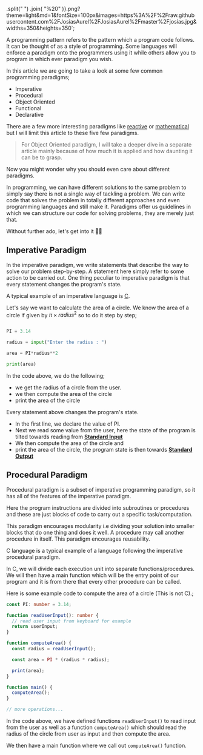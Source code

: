 
  .split(" ")
  .join(
    "%20"
  )}.png?theme=light&md=1&fontSize=100px&images=https%3A%2F%2Fraw.githubusercontent.com%2FJosiasAurel%2FJosiasAurel%2Fmaster%2Fjosias.jpg&widths=350&heights=350`;

<Head>
<title>{title}</title>
<meta name="title" content={title} />
<meta name="description" content={description} />

<meta property="og:type" content="website" />
<meta property="og:title" content={title} />
<meta property="og:description" content={description} />
<meta property="og:image" content={ogImage} />

<meta property="twitter:card" content="summary_large_image" />
<meta property="twitter:title" content={title} />
<meta property="twitter:description" content={description} />
<meta property="twitter:image" content={ogImage} />
</Head>

<BlogHead title={title} description={description} date={date} />

A programming pattern refers to the pattern which a program code follows.
It can be thought of as a style of programming.
Some languages will enforce a paradigm onto the programmers using it while others
allow you to program in which ever paradigm you wish.

In this article we are going to take a look at some few common programming paradigms;

- Imperative
- Procedural
- Object Oriented
- Functional
- Declarative

There are a few more interesting paradigms like [reactive](https://en.wikipedia.org/wiki/Reactive_programming) or [mathematical](https://en.wikipedia.org/wiki/Mathematical_programming)
but I will limit this article to these five few paradigms.

> For Object Oriented paradigm, I will take a deeper dive in a separate article mainly because of how much it is applied and how daunting it can be to grasp.

Now you might wonder why you should even care about different paradigms.

In programming, we can have different solutions to the same problem to simply say there is not a single way
of tackling a problem. We can write code that solves the problem in totally different approaches and even programming languages and still make it.
Paradigms offer us guidelines in which we can structure our code for solving problems, they are merely just that.

Without further ado, let's get into it 🏃🏽

## Imperative Paradigm

In the imperative paradigm, we write statements that describe the way to solve our problem step-by-step.
A statement here simply refer to some action to be carried out. One thing peculiar to imperative paradigm is that
every statement changes the program's state.

A typical example of an imperative language is [C](<https://en.wikipedia.org/wiki/C_(programming_language)>).

Let's say we want to calculate the area of a circle.
We know the area of a circle if given by $\pi \times radius^2$ so to do it step by step;

```python

PI = 3.14

radius = input("Enter the radius : ")

area = PI*radius**2

print(area)

```

In the code above, we do the following;

- we get the radius of a circle from the user.
- we then compute the area of the circle
- print the area of the circle

Every statement above changes the program's state.

- In the first line, we declare the value of PI.
- Next we read some value from the user, here the state of the program is tilted towards reading from [**Standard Input**](<https://en.wikipedia.org/wiki/Standard_streams#Standard_input_(stdin)>)
- We then compute the area of the circle and
- print the area of the circle, the program state is then towards [**Standard Output**](<https://en.wikipedia.org/wiki/Standard_streams#Standard_output_(stdout)>)

## Procedural Paradigm

Procedural paradigm is a subset of imperative programming paradigm, so it
has all of the features of the imperative paradigm.

Here the program instructions are divided into subroutines or procedures
and these are just blocks of code to carry out a specific task/computation.

This paradigm encourages modularity i.e dividing your solution into smaller blocks
that do one thing and does it well. A procedure may call another procedure in itself.
This paradigm encourages reusability.

C language is a typical example of a language following the imperative procedural paradigm.

In C, we will divide each execution unit into separate functions/procedures.
We will then have a main function which will be the entry point of our program
and it is from there that every other procedure can be called.

Here is some example code to compute the area of a circle (This is not C).;

```typescript
const PI: number = 3.14;

function readUserInput(): number {
  // read user input from keyboard for example
  return userInput;
}

function computeArea() {
  const radius = readUserInput();

  const area = PI * (radius * radius);

  print(area);
}

function main() {
  computeArea();
}

// more operations...
```

In the code above, we have defined functions `readUserInput()` to read input from the user
as well as a function `computeArea()` which should read the radius of the circle from user as input
and then compute the area.

We then have a main function where we call out `computeArea()` function.
